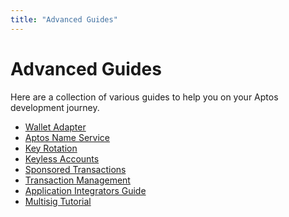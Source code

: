 ```yaml
---
title: "Advanced Guides"
---
```


# Advanced Guides

Here are a collection of various guides to help you on your Aptos development
journey.

* [Wallet Adapter](integrate-with-aptos/wallet-adapter.mdx)
* [Aptos Name Service](integrate-with-aptos/aptos-name-service.mdx)
* [Key Rotation](integrate-with-aptos/key-rotation.mdx)
* [Keyless Accounts](integrate-with-aptos/keyless-accounts.mdx)
* [Sponsored Transactions](integrate-with-aptos/sponsored-transactions.mdx)
* [Transaction Management](integrate-with-aptos/transaction-management.mdx)
* [Application Integrators Guide](./advanced-guides/system-integerators-guide.mdx)
* [Multisig Tutorial](./advanced-guides/multisig-managed-fungible-assets.mdx)
